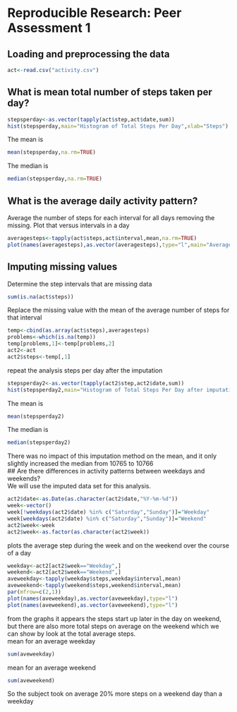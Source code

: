# Reproducible Research: Peer Assessment 1


## Loading and preprocessing the data
```r
act<-read.csv("activity.csv")
```
## What is mean total number of steps taken per day?
```r
stepsperday<-as.vector(tapply(act$step,act$date,sum))  
hist(stepsperday,main="Histogram of Total Steps Per Day",xlab="Steps")  
``` 
  
The mean is
```r
mean(stepsperday,na.rm=TRUE)  
```  
The median is
```r
median(stepsperday,na.rm=TRUE)  
```
## What is the average daily activity pattern?
Average the number of steps for each interval for all days
removing the missing. Plot that versus intervals in a day
```r
averagesteps<-tapply(act$steps,act$interval,mean,na.rm=TRUE)
plot(names(averagesteps),as.vector(averagesteps),type="l",main="Average Steps per Interval",ylab="Steps",xlab="interval")
```
  
## Imputing missing values
Determine the step intervals that are missing data
```r
sum(is.na(act$steps))
```
Replace the missing value with the mean of the average number of steps for that interval
```r
temp<-cbind(as.array(act$steps),averagesteps)
problems<-which(is.na(temp))
temp[problems,1]<-temp[problems,2]
act2<-act
act2$steps<-temp[,1]
```
repeat the analysis steps per day after the imputation
```r
stepsperday2<-as.vector(tapply(act2$step,act2$date,sum))  
hist(stepsperday2,main="Histogram of Total Steps Per Day after imputation",xlab="Steps")  
```  
  
The mean is
```r
mean(stepsperday2)  
```
The median is
```r
median(stepsperday2)  
```
There was no impact of this imputation method on the mean, and it only slightly increased the median from 10765 to 10766  
## Are there differences in activity patterns between weekdays and weekends?  
We will use the imputed data set for this analysis.
```r
act2$date<-as.Date(as.character(act2$date,"%Y-%m-%d"))
week<-vector()
week[!weekdays(act2$date) %in% c("Saturday","Sunday")]="Weekday"
week[weekdays(act2$date) %in% c("Saturday","Sunday")]="Weekend"
act2$week<-week
act2$week<-as.factor(as.character(act2$week))
``` 
plots the average step during the week and on the weekend over the course of a day
```r
weekday<-act2[act2$week=="Weekday",]
weekend<-act2[act2$week=="Weekend",]
aveweekday<-tapply(weekday$steps,weekday$interval,mean)
aveweekend<-tapply(weekend$steps,weekend$interval,mean)
par(mfrow=c(2,1))
plot(names(aveweekday),as.vector(aveweekday),type="l")
plot(names(aveweekend),as.vector(aveweekend),type="l")     
```  
  
from the graphs it appears the steps start up later in the day on weekend, but there are also more total steps on average on the weekend which we can show by look at the total average steps.  
mean for an average weekday
```r
sum(aveweekday)
```   
mean for an average weekend  
```r
sum(aveweekend)
```  
  
So the subject took on average 20% more steps on a weekend day than a weekday

